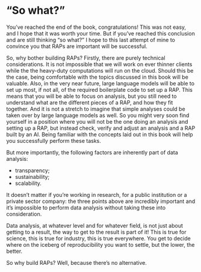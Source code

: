 # "So what?"

You’ve reached the end of the book, congratulations! This was not easy, and I
hope that it was worth your time. But if you’ve reached this conclusion and are
still thinking "so what?" I hope to this last attempt of mine to convince you
that RAPs are important will be successful.

So, why bother building RAPs? Firstly, there are purely technical
considerations. It is not impossible that we will work on ever thinner clients
while the the heavy-duty computations will run on the cloud. Should this be the
case, being comfortable with the topics discussed in this book will be valuable.
Also, in the very near future, large language models will be able to set up
most, if not all, of the required boilerplate code to set up a RAP. This means
that you will be able to focus on analysis, but you still need to understand
what are the different pieces of a RAP, and how they fit together. And it is not
a stretch to imagine that simple analyses could be taken over by large language
models as well. So you might very soon find yourself in a position where you
will not be the one doing an analysis and setting up a RAP, but instead check,
verify and adjust an analysis and a RAP built by an AI. Being familiar with the
concepts laid out in this book will help you successfully perform these tasks.

But more importantly, the following factors are inherently part of data analysis:

- transparency;
- sustainability;
- scalability.

It doesn’t matter if you’re working in research, for a public institution or a
private sector company: the three points above are incredibly important and it’s
impossible to perform data analysis without taking these into consideration. 

Data analysis, at whatever level and for whatever field, is not just about
getting to a result, the way to get to the result is part of it! This is true
for science, this is true for industry, this is true everywhere. You get to
decide where on the iceberg of reproducibility you want to settle, but the
lower, the better.

So why build RAPs? Well, because there’s no alternative.
